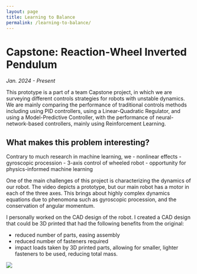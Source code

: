 ```yaml
---
layout: page
title: Learning to Balance 
permalink: /learning-to-balance/
---
```


# Capstone: Reaction-Wheel Inverted Pendulum
*Jan. 2024 - Present* 

This prototype is a part of a team Capstone project, in which we are surveying different controls strategies for robots with unstable dynamics. We are mainly comparing the performance of traditional controls methods including using PID controllers, using a Linear-Quadratic Regulator, and using a Model-Predictive Controller, with the performance of neural-network-based controllers, mainly using Reinforcement Learning.

## What makes this problem interesting? 

Contrary to much research in machine learning, we 
- nonlinear effects 
    - gyroscopic procession 
- 3-axis control of wheeled robot
- opportunity for physics-informed machine learning


One of the main challenges of this project is characterizing the dynamics of our robot. The video depicts a prototype, but our main robot has a motor in each of the three axes. This brings about highly complex dynamics equations due to phenomona such as gyroscopic procession, and the conservation of angular momentum.

I personally worked on the CAD design of the robot. I created a CAD design that could be 3D printed that had the following benefits from the original: 

- reduced number of parts, easing assembly
- reduced number of fasteners required
- impact loads taken by 3D printed parts, allowing for smaller, lighter fasteners to be used, reducing total mass.

![](media/unicycle-chassis.png)

